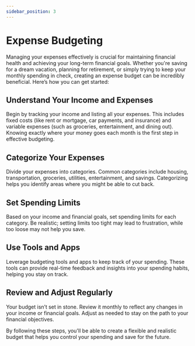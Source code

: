 ```yaml
---
sidebar_position: 3
---
```


# Expense Budgeting

Managing your expenses effectively is crucial for maintaining financial health and achieving your long-term financial goals. Whether you're saving for a dream vacation, planning for retirement, or simply trying to keep your monthly spending in check, creating an expense budget can be incredibly beneficial. Here’s how you can get started:

## Understand Your Income and Expenses

Begin by tracking your income and listing all your expenses. This includes fixed costs (like rent or mortgage, car payments, and insurance) and variable expenses (such as groceries, entertainment, and dining out). Knowing exactly where your money goes each month is the first step in effective budgeting.

## Categorize Your Expenses

Divide your expenses into categories. Common categories include housing, transportation, groceries, utilities, entertainment, and savings. Categorizing helps you identify areas where you might be able to cut back.

## Set Spending Limits

Based on your income and financial goals, set spending limits for each category. Be realistic; setting limits too tight may lead to frustration, while too loose may not help you save.

## Use Tools and Apps

Leverage budgeting tools and apps to keep track of your spending. These tools can provide real-time feedback and insights into your spending habits, helping you stay on track.

## Review and Adjust Regularly

Your budget isn’t set in stone. Review it monthly to reflect any changes in your income or financial goals. Adjust as needed to stay on the path to your financial objectives.

By following these steps, you'll be able to create a flexible and realistic budget that helps you control your spending and save for the future.
